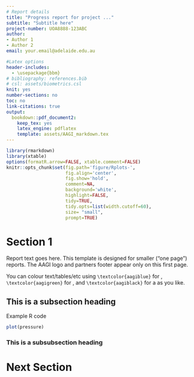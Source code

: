 ```yaml
---
# Report details
title: "Progress report for project ..."
subtitle: "Subtitle here"
project-number: UOA8888-123ABC
author: 
- Author 1
- Author 2
email: your.email@adelaide.edu.au

#Latex options
header-includes:
  - \usepackage{bbm}
# bibliography: references.bib
# csl: assets/biometrics.csl
knit: yes
number-sections: no
toc: no
link-citations: true
output:
  bookdown::pdf_document2:
    keep_tex: yes
    latex_engine: pdflatex
    template: assets/AAGI_markdown.tex
---
```


```r
library(rmarkdown)
library(xtable)
options(formatR.arrow=FALSE, xtable.comment=FALSE)
knitr::opts_chunk$set(fig.path='figure/Rplots-',
                      fig.align='center',
                      fig.show='hold',
                      comment=NA,
                      background='white',
                      highlight=FALSE,
                      tidy=TRUE,
                      tidy.opts=list(width.cutoff=60),
                      size= "small",
                      prompt=TRUE)
```

# Section 1

Report text goes here. This template is designed for smaller
("one page") reports. The AAGI logo and partners footer appear
only on this first page.

You can colour text/tables/etc using `\textcolor{aagiblue}` for
\textcolor{aagiblue}{AAGI blue}, `\textcolor{aagigreen}` for
\textcolor{aagigreen}{AAGI green}, and `\textcolor{aagiblack}` for a
\textcolor{aagiblack}{slightly light shade of black} as you like.

## This is a subsection heading

Example R code

```r
plot(pressure)
```


### This is a subsubsection heading

# Next Section

